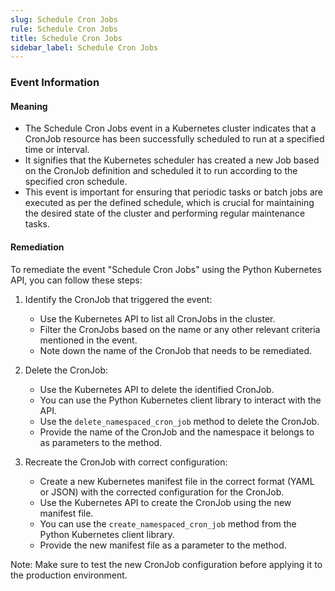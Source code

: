 ```yaml
--- 
slug: Schedule Cron Jobs
rule: Schedule Cron Jobs
title: Schedule Cron Jobs
sidebar_label: Schedule Cron Jobs
---
```

                   


### Event Information

#### Meaning

- The Schedule Cron Jobs event in a Kubernetes cluster indicates that a CronJob resource has been successfully scheduled to run at a specified time or interval.
- It signifies that the Kubernetes scheduler has created a new Job based on the CronJob definition and scheduled it to run according to the specified cron schedule.
- This event is important for ensuring that periodic tasks or batch jobs are executed as per the defined schedule, which is crucial for maintaining the desired state of the cluster and performing regular maintenance tasks.

#### Remediation

To remediate the event "Schedule Cron Jobs" using the Python Kubernetes API, you can follow these steps:

1. Identify the CronJob that triggered the event:
   - Use the Kubernetes API to list all CronJobs in the cluster.
   - Filter the CronJobs based on the name or any other relevant criteria mentioned in the event.
   - Note down the name of the CronJob that needs to be remediated.

2. Delete the CronJob:
   - Use the Kubernetes API to delete the identified CronJob.
   - You can use the Python Kubernetes client library to interact with the API.
   - Use the `delete_namespaced_cron_job` method to delete the CronJob.
   - Provide the name of the CronJob and the namespace it belongs to as parameters to the method.

3. Recreate the CronJob with correct configuration:
   - Create a new Kubernetes manifest file in the correct format (YAML or JSON) with the corrected configuration for the CronJob.
   - Use the Kubernetes API to create the CronJob using the new manifest file.
   - You can use the `create_namespaced_cron_job` method from the Python Kubernetes client library.
   - Provide the new manifest file as a parameter to the method.

Note: Make sure to test the new CronJob configuration before applying it to the production environment.

 
